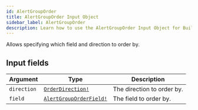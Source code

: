 ```yaml
---
id: AlertGroupOrder
title: AlertGroupOrder Input Object
sidebar_label: AlertGroupOrder
description: Learn how to use the AlertGroupOrder Input Object for Builder's API.
---
```


Allows specifying which field and direction to order by.

## Input fields

| Argument    | Type                                                                | Description                |
| ----------- | ------------------------------------------------------------------- | -------------------------- |
| `direction` | [`OrderDirection!`](/self-managed/composer/builder/api/schema/enum/OrderDirection.mdx)             | The direction to order by. |
| `field`     | [`AlertGroupOrderField!`](/self-managed/composer/builder/api/schema/enum/AlertGroupOrderField.mdx) | The field to order by.     |
